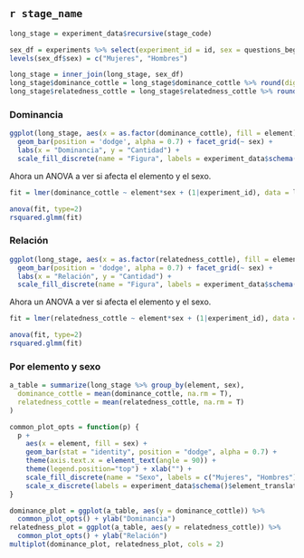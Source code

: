 ## `r stage_name`

```r
long_stage = experiment_data$recursive(stage_code)

sex_df = experiments %>% select(experiment_id = id, sex = questions_begining_sex)
levels(sex_df$sex) = c("Mujeres", "Hombres")

long_stage = inner_join(long_stage, sex_df)
long_stage$dominance_cottle = long_stage$dominance_cottle %>% round(digits = 2)
long_stage$relatedness_cottle = long_stage$relatedness_cottle %>% round(digits = 2)
```

### Dominancia

```r
ggplot(long_stage, aes(x = as.factor(dominance_cottle), fill = element)) +
  geom_bar(position = 'dodge', alpha = 0.7) + facet_grid(~ sex) +
  labs(x = "Dominancia", y = "Cantidad") +
  scale_fill_discrete(name = "Figura", labels = experiment_data$schema()$element_translation[[stage_code]])
```

Ahora un ANOVA a ver si afecta el elemento y el sexo.

```r
fit = lmer(dominance_cottle ~ element*sex + (1|experiment_id), data = long_stage)
```

```r
anova(fit, type=2)
rsquared.glmm(fit)
```

### Relación

```r
ggplot(long_stage, aes(x = as.factor(relatedness_cottle), fill = element)) +
  geom_bar(position = 'dodge', alpha = 0.7) + facet_grid(~ sex) +
  labs(x = "Relación", y = "Cantidad") +
  scale_fill_discrete(name = "Figura", labels = experiment_data$schema()$element_translation[[stage_code]])
```

Ahora un ANOVA a ver si afecta el elemento y el sexo.

```r
fit = lmer(relatedness_cottle ~ element*sex + (1|experiment_id), data = long_stage)
```

```r
anova(fit, type=2)
rsquared.glmm(fit)
```

### Por elemento y sexo

```r
a_table = summarize(long_stage %>% group_by(element, sex),
  dominance_cottle = mean(dominance_cottle, na.rm = T),
  relatedness_cottle = mean(relatedness_cottle, na.rm = T)
)

common_plot_opts = function(p) {
  p + 
    aes(x = element, fill = sex) +
    geom_bar(stat = "identity", position = "dodge", alpha = 0.7) +
    theme(axis.text.x = element_text(angle = 90)) +
    theme(legend.position="top") + xlab("") +
    scale_fill_discrete(name = "Sexo", labels = c("Mujeres", "Hombres")) +
    scale_x_discrete(labels = experiment_data$schema()$element_translation[[stage_code]])
}

dominance_plot = ggplot(a_table, aes(y = dominance_cottle)) %>%
  common_plot_opts() + ylab("Dominancia")
relatedness_plot = ggplot(a_table, aes(y = relatedness_cottle)) %>%
  common_plot_opts() + ylab("Relación")
multiplot(dominance_plot, relatedness_plot, cols = 2)
```